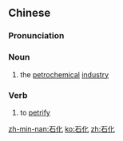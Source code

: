 ==Chinese==
{{zh-forms}}

===Pronunciation===
{{zh-pron
|m=shíhuà
|cat=n,v
}}

===Noun===
{{zh-noun}}

# the [[petrochemical]] [[industry]]

===Verb===
{{zh-verb}}

# to [[petrify]]

[[zh-min-nan:石化]]
[[ko:石化]]
[[zh:石化]]